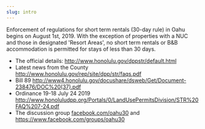 ```yaml
---
slug: intro
---
```


Enforcement of regulations for short term rentals (30-day rule) in Oahu
begins on August 1st, 2019. With the exception of properties with a NUC
and those in designated 'Resort Areas', no short term rentals or B&B
accommodation is permitted for stays of less than 30 days.

- The official details: <a href="http://www.honolulu.gov/dppstr/default.html" rel="noopener noreferrer" target="_blank">http://www.honolulu.gov/dppstr/default.html</a>
- Latest news from the County <a href="http://www.honolulu.gov/rep/site/dpp/str/faqs.pdf" target="_blank" rel="noopener noreferrer">http://www.honolulu.gov/rep/site/dpp/str/faqs.pdf</a>
- Bill 89 <a href="http://www4.honolulu.gov/docushare/dsweb/Get/Document-238476/DOC%20(37).pdf" rel="noopener noreferrer" target="_blank">http://www4.honolulu.gov/docushare/dsweb/Get/Document-238476/DOC%20(37).pdf</a>
- Ordinance 19-18 July 24 2019 <a href="http://www.honoluludpp.org/Portals/0/LandUsePermitsDivision/STR%20FAQ%207-24.pdf" rel="noopener noreferrer" target="_blank">http://www.honoluludpp.org/Portals/0/LandUsePermitsDivision/STR%20FAQ%207-24.pdf</a>
- The discussion group <a href="https://facebook.com/oahu30" target="_blank" rel="noopener noreferrer">facebook.com/oahu30</a> and <a href="https://www.facebook.com/groups/oahu30" target="_blank" rel="noopener noreferrer">https://www.facebook.com/groups/oahu30</a>
